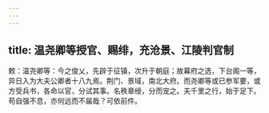 ```yaml
---
---
---
```

title: 温尧卿等授官、赐绯，充沧景、江陵判官制
---



敕：温尧卿等：今之俊乂，先辟于征镇，次升于朝庭；故幕府之选，下台阁一等，异日入为大夫公卿者十八九焉。荆门、景域，南北大府。而尧卿等或已参军要，或方受兵书，各命以官，分试其事。名秩章绶，分而宠之。夫千里之行，始于足下。苟自强不息，亦何远而不届哉？可依前件。